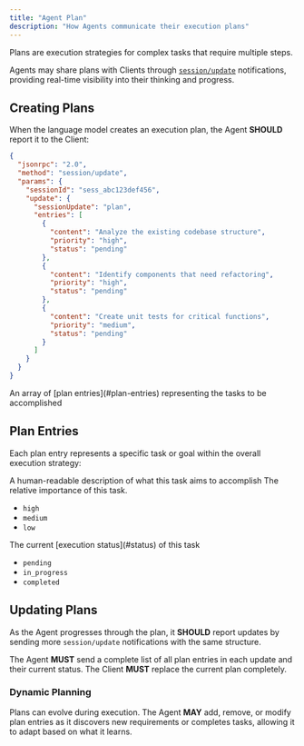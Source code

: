 ```yaml
---
title: "Agent Plan"
description: "How Agents communicate their execution plans"
---
```


Plans are execution strategies for complex tasks that require multiple steps.

Agents may share plans with Clients through [`session/update`](./prompt-turn#3-agent-reports-output) notifications, providing real-time visibility into their thinking and progress.

## Creating Plans

When the language model creates an execution plan, the Agent **SHOULD** report it to the Client:

```json
{
  "jsonrpc": "2.0",
  "method": "session/update",
  "params": {
    "sessionId": "sess_abc123def456",
    "update": {
      "sessionUpdate": "plan",
      "entries": [
        {
          "content": "Analyze the existing codebase structure",
          "priority": "high",
          "status": "pending"
        },
        {
          "content": "Identify components that need refactoring",
          "priority": "high",
          "status": "pending"
        },
        {
          "content": "Create unit tests for critical functions",
          "priority": "medium",
          "status": "pending"
        }
      ]
    }
  }
}
```

<ParamField path="entries" type="PlanEntry[]" required>
  An array of [plan entries](#plan-entries) representing the tasks to be
  accomplished
</ParamField>

## Plan Entries

Each plan entry represents a specific task or goal within the overall execution strategy:

<ParamField path="content" type="string" required>
  A human-readable description of what this task aims to accomplish
</ParamField>

<ParamField path="priority" type="PlanEntryPriority" required>
  The relative importance of this task.

- `high`
- `medium`
- `low`
  </ParamField>

<ParamField path="status" type="PlanEntryStatus" required>
  The current [execution status](#status) of this task

- `pending`
- `in_progress`
- `completed`
  </ParamField>

## Updating Plans

As the Agent progresses through the plan, it **SHOULD** report updates by sending more `session/update` notifications with the same structure.

The Agent **MUST** send a complete list of all plan entries in each update and their current status. The Client **MUST** replace the current plan completely.

### Dynamic Planning

Plans can evolve during execution. The Agent **MAY** add, remove, or modify plan entries as it discovers new requirements or completes tasks, allowing it to adapt based on what it learns.

